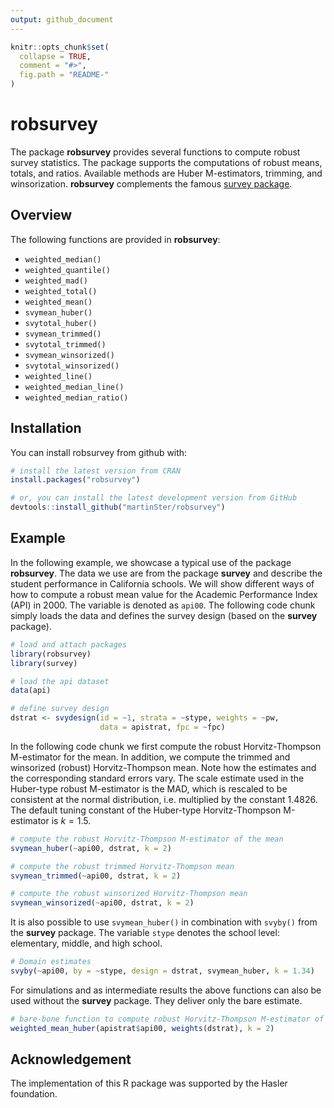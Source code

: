 ```yaml
---
output: github_document
---
```


<!-- README.md is generated from README.Rmd. Please edit that file -->

```r
knitr::opts_chunk$set(
  collapse = TRUE,
  comment = "#>",
  fig.path = "README-"
)
```

# robsurvey

The package **robsurvey** provides several functions to compute robust survey statistics. The package supports the computations of robust means, totals, and ratios. Available methods are Huber M-estimators, trimming, and winsorization. **robsurvey** complements the famous [survey package](https://cran.r-project.org/package=survey).

## Overview

The following functions are provided in **robsurvey**:

* `weighted_median()` 
* `weighted_quantile()`
* `weighted_mad()`
* `weighted_total()`
* `weighted_mean()`
* `svymean_huber()`
* `svytotal_huber()`
* `svymean_trimmed()`
* `svytotal_trimmed()`
* `svymean_winsorized()`
* `svytotal_winsorized()`
* `weighted_line()`
* `weighted_median_line()`
* `weighted_median_ratio()`

## Installation

You can install robsurvey from github with:

```r
# install the latest version from CRAN
install.packages("robsurvey")

# or, you can install the latest development version from GitHub
devtools::install_github("martinSter/robsurvey")
```

## Example

In the following example, we showcase a typical use of the package **robsurvey**. The data we use are from the package **survey** and describe the student performance in California schools. We will show different ways of how to compute a robust mean value for the Academic Performance Index (API) in 2000. The variable is denoted as `api00`. The following code chunk simply loads the data and defines the survey design (based on the **survey** package).

```r
# load and attach packages
library(robsurvey)
library(survey)

# load the api dataset
data(api)

# define survey design
dstrat <- svydesign(id = ~1, strata = ~stype, weights = ~pw, 
                    data = apistrat, fpc = ~fpc)
```

In the following code chunk we first compute the robust Horvitz-Thompson M-estimator for the mean. In addition, we compute the trimmed and winsorized (robust) Horvitz-Thompson mean. Note how the estimates and the corresponding standard errors vary. The scale estimate used in the Huber-type robust M-estimator is the MAD, which is rescaled to be consistent at the normal distribution, i.e. multiplied by the constant 1.4826. The default tuning constant of the Huber-type Horvitz-Thompson M-estimator is $k=1.5$.

```r
# compute the robust Horvitz-Thompson M-estimator of the mean
svymean_huber(~api00, dstrat, k = 2)

# compute the robust trimmed Horvitz-Thompson mean
svymean_trimmed(~api00, dstrat, k = 2)

# compute the robust winsorized Horvitz-Thompson mean
svymean_winsorized(~api00, dstrat, k = 2)
```

It is also possible to use `svymean_huber()` in combination with `svyby()` from the **survey** package. The variable `stype` denotes the school level: elementary, middle, and high school.

```r
# Domain estimates
svyby(~api00, by = ~stype, design = dstrat, svymean_huber, k = 1.34)
```

For simulations and as intermediate results the above functions can also be used without the **survey** package. They deliver only the bare estimate.

```r
# bare-bone function to compute robust Horvitz-Thompson M-estimator of the mean
weighted_mean_huber(apistrat$api00, weights(dstrat), k = 2)
```

## Acknowledgement

The implementation of this R package was supported by the Hasler foundation.
